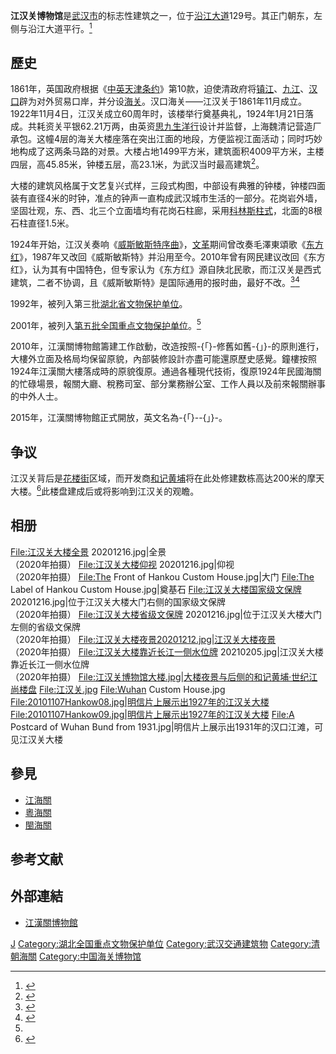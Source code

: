 {{Infobox Modern Building
|image =
|caption = 江汉关大楼
|name = 江汉关大楼
|location_town = [[湖北省|湖北省]][[武汉市|武汉市]]
|location_country = {{CHN}}
|owner = 
|architect = 辛普森（[[思九生洋行|思九生洋行]]）
|client = 上海魏清记营造厂
|construction_start_date = 1921年
|completion_date = 1924年1月21日
|cost = [[关平银|关平银]]62.21万两
|style =
}}
{{文物保护单位
| 名称 = 江汉关大楼
| 编号 = 5-496
| 图片 = 江汉关大楼夜景20201212.jpg
| 分类 = 近现代重要史迹及代表性建筑
| 时代 = 1924年
| 所在 = [[湖北省|湖北省]][[武汉市|武汉市]][[江汉区|江汉区]][[沿江大道_(武汉市)|沿江大道]]129号
| 登录 = 2001年
| 保护历史 = 第三批[[湖北省文物保护单位|湖北省文物保护单位]]（1992年公布）
}}

'''江汉关博物馆'''是[[武汉市|武汉市]]的标志性建筑之一，位于[[沿江大道_(武汉市)|沿江大道]]129号。其正门朝东，左侧与沿江大道平行。<ref name="83年前钱庄票印证老江汉关原貌">{{cite web | url=http://www.whscp.com/info.asp?id=7387 | title=83年前钱庄票印证老江汉关原貌 | accessdate=2012-02-03 }}{{dead link|date=2018年3月 |bot=InternetArchiveBot |fix-attempted=yes }}</ref>

== 歷史 ==
1861年，英国政府根据《[[中英天津条约|中英天津条约]]》第10款，迫使清政府将[[镇江|镇江]]、[[九江|九江]]、[[汉口|汉口]]辟为对外贸易口岸，并分设[[海关|海关]]。汉口海关——江汉关于1861年11月成立。1922年11月4日，江汉关成立60周年时，该楼举行奠基典礼，1924年1月21日落成。共耗资关平银62.21万两，由英资[[思九生洋行|思九生洋行]]设计并监督，上海魏清记营造厂承包。这幢4层的海关大楼座落在突出江面的地段，方便监视江面活动；同时巧妙地构成了这两条马路的对景。大楼占地1499平方米，建筑面积4009平方米，主楼四层，高45.85米，钟楼五层，高23.1米，为武汉当时最高建筑<ref name = "百年江汉关">{{cite web | author = 江汉关博物馆 | title = 百年江汉关 | date =  | language = zh | accessdate = 2017-04-23 | url = http://www.jhgmuseum.com/site-home.html | archive-date = 2021-01-17 | archive-url = https://web.archive.org/web/20210117082343/http://jhgmuseum.com/site-home.html | dead-url = no }}</ref>。

大楼的建筑风格属于文艺复兴式样，三段式构图，中部设有典雅的钟楼，钟楼四面装有直径4米的时钟，准点的钟声一直构成武汉城市生活的一部分。花岗岩外墙，坚固壮观，东、西、北三个立面墙均有花岗石柱廊，采用[[科林斯柱式|科林斯柱式]]，北面的8根石柱直径1.5米。

1924年开始，江汉关奏响《[[威斯敏斯特序曲|威斯敏斯特序曲]]》，[[文革|文革]]期间曾改奏毛澤東頌歌《[[东方红_(歌曲)|东方红]]》，1987年又改回《威斯敏斯特》并沿用至今。2010年曾有网民建议改回《东方红》，认为其有中国特色，但专家认为《东方红》源自陕北民歌，而江汉关是西式建筑，二者不协调，且《威斯敏斯特》是国际通用的报时曲，最好不改。<ref name="超六成网友支持江汉关重奏《东方红》">{{cite web| url=http://www.cnhubei.com/news/ctdsb/ctdsbsgk/ctdsb39/201002/t947257.shtml| title=超六成网友支持江汉关重奏《东方红》| accessdate=2012-04-15}}{{dead link|date=2018年3月 |bot=InternetArchiveBot |fix-attempted=yes }}</ref><ref name="江汉关钟声，重新敲响《东方红》？">{{cite web| url=http://ctdsw.cnhubei.com/chutianyaowen/201001/t939511.shtml| title=江汉关钟声，重新敲响《东方红》？| accessdate=2012-04-15| deadurl=yes| archiveurl=https://archive.is/20130425142128/http://ctdsw.cnhubei.com/chutianyaowen/201001/t939511.shtml| archivedate=2013-04-25}}</ref>

1992年，被列入第三批[[湖北省文物保护单位|湖北省文物保护单位]]。

2001年，被列入[[第五批全国重点文物保护单位|第五批全国重点文物保护单位]]。<ref name="83年前钱庄票印证老江汉关原貌" />

2010年，江漢關博物館籌建工作啟動，改造按照-{「}-修舊如舊-{」}-的原則進行，大樓外立面及格局均保留原貌，內部裝修設計亦盡可能還原歷史感覺。鐘樓按照1924年江漢關大樓落成時的原貌復原。通過各種現代技術，復原1924年民國海關的忙碌場景，報關大廳、稅務司室、部分業務辦公室、工作人員以及前來報關辦事的中外人士。

2015年，江漢關博物館正式開放，英文名為-{「}-{{lang|en|Hankow Customs House Museum}}-{」}-。

==争议==
江汉关背后是[[花楼街|花楼街]]区域，而开发商[[和记黄埔|和记黄埔]]将在此处修建数栋高达200米的摩天大楼。<ref name="6年，和记黄埔谋略武汉">{{cite web | url=http://news.fdc.com.cn/sd/351639_2.htm | title=6年，和记黄埔谋略武汉 | accessdate=2012-02-03 | archive-url=https://web.archive.org/web/20130525090312/http://news.fdc.com.cn/sd/351639_2.htm | archive-date=2013-05-25 | dead-url=yes }}</ref>此楼盘建成后或将影响到江汉关的观瞻。

==相册==
<gallery>
File:江汉关大楼全景 20201216.jpg|全景<br />（2020年拍摄）
File:江汉关大楼仰视 20201216.jpg|仰视<br />（2020年拍摄）
File:The Front of Hankou Custom House.jpg|大门
File:The Label of Hankou Custom House.jpg|奠基石
File:江汉关大楼国家级文保牌 20201216.jpg|位于江汉关大楼大门右侧的国家级文保牌<br />（2020年拍摄）
File:江汉关大楼省级文保牌 20201216.jpg|位于江汉关大楼大门左侧的省级文保牌<br />（2020年拍摄）
File:江汉关大楼夜景20201212.jpg|江汉关大楼夜景<br />（2020年拍摄）
File:江汉关大楼靠近长江一侧水位牌 20210205.jpg|江汉关大楼靠近长江一侧水位牌<br />（2020年拍摄）
File:江汉关博物馆大楼.jpg|大楼夜景与后侧的和记黄埔·世纪江尚楼盘
File:江汉关.jpg
File:Wuhan Custom House.jpg
File:20101107Hankow08.jpg|明信片上展示出1927年的江汉关大楼
File:20101107Hankow09.jpg|明信片上展示出1927年的江汉关大楼
File:A Postcard of Wuhan Bund from 1931.jpg|明信片上展示出1931年的汉口江滩，可见江汉关大楼
</gallery>

==參見==
*[[江海關|江海關]]
*[[粵海關|粵海關]]
*[[閩海關|閩海關]]

==参考文献==
{{reflist}}

== 外部連結 ==
{{commonscat|Hankow Customs House Museum}}
* [http://www.jhgmuseum.com 江漢關博物館] {{Wayback|url=http://www.jhgmuseum.com/ |date=20210117092500 }}


{{湖北全国重点文物保护单位}}
{{汉口}}
[[Category:武汉近代建筑|J]]
[[Category:湖北全国重点文物保护单位|Category:湖北全国重点文物保护单位]]
[[Category:武汉交通建筑物|Category:武汉交通建筑物]]
[[Category:清朝海關|Category:清朝海關]]
[[Category:中国海关博物馆|Category:中国海关博物馆]]